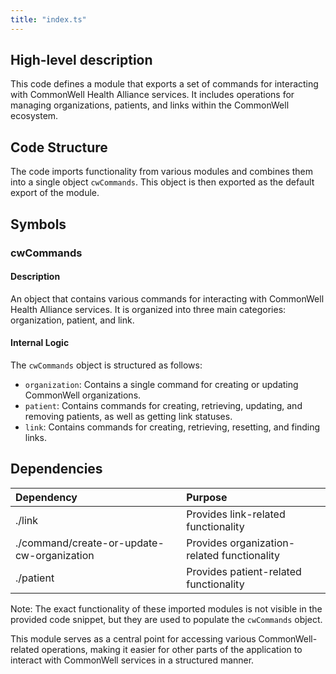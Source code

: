```yaml
---
title: "index.ts"
---
```


## High-level description
This code defines a module that exports a set of commands for interacting with CommonWell Health Alliance services. It includes operations for managing organizations, patients, and links within the CommonWell ecosystem.

## Code Structure
The code imports functionality from various modules and combines them into a single object `cwCommands`. This object is then exported as the default export of the module.

## Symbols

### cwCommands
#### Description
An object that contains various commands for interacting with CommonWell Health Alliance services. It is organized into three main categories: organization, patient, and link.

#### Internal Logic
The `cwCommands` object is structured as follows:
- `organization`: Contains a single command for creating or updating CommonWell organizations.
- `patient`: Contains commands for creating, retrieving, updating, and removing patients, as well as getting link statuses.
- `link`: Contains commands for creating, retrieving, resetting, and finding links.

## Dependencies
| Dependency | Purpose |
|:-----------|:--------|
| ./link | Provides link-related functionality |
| ./command/create-or-update-cw-organization | Provides organization-related functionality |
| ./patient | Provides patient-related functionality |

Note: The exact functionality of these imported modules is not visible in the provided code snippet, but they are used to populate the `cwCommands` object.

This module serves as a central point for accessing various CommonWell-related operations, making it easier for other parts of the application to interact with CommonWell services in a structured manner.